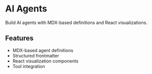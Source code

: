 # AI Agents

Build AI agents with MDX-based definitions and React visualizations.

## Features

- MDX-based agent definitions
- Structured frontmatter
- React visualization components
- Tool integration
